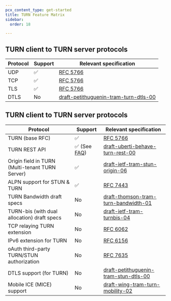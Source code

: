 ```yaml
---
pcx_content_type: get-started
title: TURN Feature Matrix
sidebar:
  order: 18

---
```


## TURN client to TURN server protocols

| Protocol | Support | Relevant specification                                                                                    |
| -------- | ------- | --------------------------------------------------------------------------------------------------------- |
| UDP      | ✅       | [RFC 5766](https://datatracker.ietf.org/doc/html/rfc5766)                                                 |
| TCP      | ✅       | [RFC 5766](https://datatracker.ietf.org/doc/html/rfc5766)                                                 |
| TLS      | ✅       | [RFC 5766](https://datatracker.ietf.org/doc/html/rfc5766)                                                 |
| DTLS     | No      | [draft-petithuguenin-tram-turn-dtls-00](http://tools.ietf.org/html/draft-petithuguenin-tram-turn-dtls-00) |

## TURN client to TURN server protocols

| Protocol                                        | Support                                                                                                                        | Relevant specification                                                                                               |
| ----------------------------------------------- | ------------------------------------------------------------------------------------------------------------------------------ | -------------------------------------------------------------------------------------------------------------------- |
| TURN (base RFC)                                 | ✅                                                                                                                              | [RFC 5766](https://datatracker.ietf.org/doc/html/rfc5766)                                                            |
| TURN REST API                                   | ✅ (See [FAQ](/calls/turn/faq/#does-cloudflare-calls-turn-support-the-expired-ietf-rfc-draft-draft-uberti-behave-turn-rest-00)) | [draft-uberti-behave-turn-rest-00](http://tools.ietf.org/html/draft-uberti-behave-turn-rest-00)                      |
| Origin field in TURN (Multi-tenant TURN Server) | ✅                                                                                                                              | [draft-ietf-tram-stun-origin-06](https://tools.ietf.org/html/draft-ietf-tram-stun-origin-06)                         |
| ALPN support for STUN & TURN                    | ✅                                                                                                                              | [RFC 7443](https://datatracker.ietf.org/doc/html/rfc7443)                                                            |
| TURN Bandwidth draft specs                      | No                                                                                                                             | [draft-thomson-tram-turn-bandwidth-01](http://tools.ietf.org/html/draft-thomson-tram-turn-bandwidth-01)              |
| TURN-bis (with dual allocation) draft specs     | No                                                                                                                             | [draft-ietf-tram-turnbis-04](http://tools.ietf.org/html/draft-ietf-tram-turnbis-04)                                  |
| TCP relaying TURN extension                     | No                                                                                                                             | [RFC 6062](https://datatracker.ietf.org/doc/html/rfc6062)                                                            |
| IPv6 extension for TURN                         | No                                                                                                                             | [RFC 6156](https://datatracker.ietf.org/doc/html/rfc6156)                                                            |
| oAuth third-party TURN/STUN authorization       | No                                                                                                                             | [RFC 7635](https://datatracker.ietf.org/doc/html/rfc7635)                                                            |
| DTLS support (for TURN)                         | No                                                                                                                             | [draft-petithuguenin-tram-stun-dtls-00](https://datatracker.ietf.org/doc/html/draft-petithuguenin-tram-stun-dtls-00) |
| Mobile ICE (MICE) support                       | No                                                                                                                             | [draft-wing-tram-turn-mobility-02](http://tools.ietf.org/html/draft-wing-tram-turn-mobility-02)                      |
